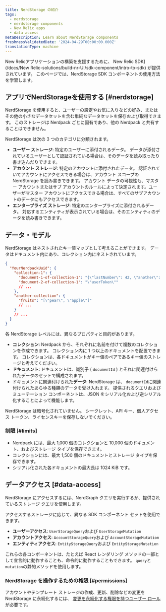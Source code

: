 ```yaml
---
title: NerdStorage の紹介
tags:
  - nerdstorage
  - nerdstorage components
  - New Relic apps
  - data access
metaDescription: Learn about NerdStorage components
freshnessValidatedDate: '2024-04-29T00:00:00.000Z'
translationType: machine
---
```


New Relicアプリケーションの構築を支援するために、 New Relic SDK]\(/docs/New Relic-solutions/build-nr-UI/sdk-component/intro-to-sdk) が提供されています。 このページでは、NerdStorage SDK コンポーネントの使用方法を学習します。

## アプリでNerdStorageを使用する [#nerdstorage]

NerdStorage を使用すると、ユーザーの設定やお気に入りなどの好み、またはその他の小さなデータセットを含む単純なデータセットを保存および取得できます。 このストレージは Nerdpack ごとに固有であり、他の Nerdpack と共有することはできません。

NerdStorage は次の 3 つのカテゴリに分類されます。

* **ユーザー ストレージ**: 特定のユーザーに添付されるデータ。 データが添付されているユーザーとして認証されている場合は、そのデータを読み取ったり書き込んだりできます。
* **アカウント ストレージ**: 特定のアカウントに添付されたデータ。 認証されていてアカウントにアクセスできる場合は、アカウント スコープの NerdStorage を読み書きできます。 アカウント データの可視性も、マスター アカウントまたはサブ アカウントのルールによって決定されます。ユーザーがマスター アカウントにアクセスできる場合は、すべてのサブアカウントのデータにもアクセスできます。
* **エンタープライズ ストレージ**: 特定のエンタープライズに添付されるデータ。 対応するエンティティが表示されている場合は、そのエンティティのデータを読み書きできます。

## データ・モデル

NerdStorage はネストされたキー値マップとして考えることができます。 データはドキュメント内にあり、コレクション内にネストされています。

```json copy=false lineNumbers=false
{
  "YourNerdpackUuid": {
    "collection-1": {
      "document-1-of-collection-1": "{\"lastNumber\": 42, \"another\": [1]}",
      "document-2-of-collection-1": "\"userToken\""
      // ...
    },
    "another-collection": {
      "fruits": "[\"pear\", \"apple\"]"
      // ...
    }
    // ...
  }
}
```

各 NerdStorage レベルには、異なるプロパティと目的があります。

* **コレクション**: Nerdpack から、それぞれに名前を付けて複数のコレクションを作成できます。 コレクション内に 1 つ以上のドキュメントを配置できます。 コレクションは、各ドキュメントがキー値のペアであるキー値のストレージと考えてください。
* **ドキュメント**: ドキュメントは、識別子 ( `documentId` ) とそれに関連付けられたデータのセットで構成されます。
* ドキュメントに関連付けられた**データ**: NerdStorage は、 `documentId`に関連付けられたあらゆる種類のデータを受け入れます。 提供されるクエリおよびミューテーション コンポーネントは、JSON をシリアル化および逆シリアル化することによって機能します。

<Callout variant="caution">
  NerdStorage は暗号化されていません。 シークレット、API キー、個人アクセス トークン、ライセンスキーを保存しないでください。
</Callout>

### 制限 [#limits]

* Nerdpack には、最大 1,000 個のコレクションと 10,000 個のドキュメント、およびストレージ タイプを保存できます。
* コレクションには、最大 1,500 個のドキュメントとストレージ タイプを保存できます。
* シリアル化された各ドキュメントの最大長は 1024 KiB です。

## データアクセス [#data-access]

NerdStorage にアクセスするには、NerdGraph クエリを実行するか、提供されているストレージ クエリを使用します。

アクセスするストレージに応じて、異なる SDK コンポーネント セットを使用できます。

* **ユーザーアクセス**: `UserStorageQuery`および `UserStorageMutation`
* **アカウントアクセス**: `AccountStorageQuery`および `AccountStorageMutation`
* **エンティティアクセス**: `EntityStorageQuery`および `EntityStorageMutation`

これらの各コンポーネントは、たとえば React レンダリング メソッドの一部として宣言的に動作することも、命令的に動作することもできます。 `query`と`mutation`の静的メソッドを使用します。

### NerdStorage を操作するための権限 [#permissions]

アカウントやテンプレート ストレージの作成、更新、削除などの変更を NerdStorage に永続化するには、 [変更を永続化する権限を持つユーザー ロール](/docs/accounts/original-accounts-billing/original-users-roles/users-roles-original-user-model/)が必要です。